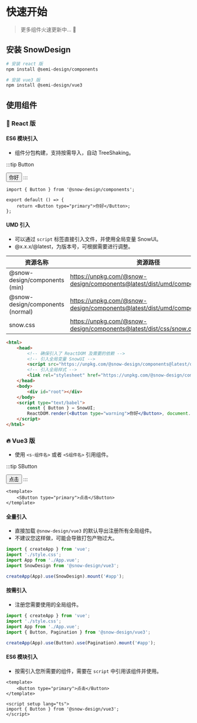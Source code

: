 
# 快速开始

>
> 更多组件火速更新中... 💪
>

## 安装 SnowDesign

```bash
# 安装 react 版
npm install @semi-design/components

# 安装 vue3 版
npm install @semi-design/vue3
```

## 使用组件

### 🚀 React 版

#### ES6 模块引入

-   组件分包构建，支持按需导入，自动 TreeShaking。

:::tip Button

<Button type="primary">你好</Button>
:::

```tsx
import { Button } from '@snow-design/components';

export default () => {
    return <Button type="primary">你好</Button>;
};
```

#### UMD 引入

-   可以通过 `script` 标签直接引入文件，并使用全局变量 SnowUI。
-   @x.x.x/@latest，为版本号，可根据需要进行调整。

| 资源名称                         | 资源路径                                                                    |
| -------------------------------- | --------------------------------------------------------------------------- |
| @snow-design/components (min)    | https://unpkg.com/@snow-design/components@latest/dist/umd/components.js     |
| @snow-design/components (normal) | https://unpkg.com/@snow-design/components@latest/dist/umd/components.min.js |
| snow.css                         | https://unpkg.com/@snow-design/components@latest/dist/css/snow.css          |

```html
<html>
    <head>
        <!-- 确保引入了 ReactDOM 及需要的依赖 -->
        <!-- 引入全局变量 SnowUI -->
        <script src="https://unpkg.com/@snow-design/components@latest/dist/umd/components.js"></script>
        <!-- 引入全局样式 -->
        <link rel="stylesheet" href="https://unpkg.com/@snow-design/components@latest/dist/css/snow.css" />
    </head>
    <body>
        <div id="root"></div>
    </body>
    <script type="text/babel">
        const { Button } = SnowUI;
        ReactDOM.render(<Button type="warning">你好</Button>, document.getElementById('root'));
    </script>
</html>
```

### 🔥 Vue3 版

-   使用 `<s-组件名>` 或者 `<S组件名>` 引用组件。

:::tip SButton

<Button type="primary">点击</Button>
:::

```vue
<template>
    <SButton type="primary">点击</SButton>
</template>
```

#### 全量引入

-   直接加载 `@snow-design/vue3` 的默认导出注册所有全局组件。
-   不建议您这样做，可能会导致打包产物过大。

```ts
import { createApp } from 'vue';
import './style.css';
import App from './App.vue';
import SnowDesign from '@snow-design/vue3';

createApp(App).use(SnowDesign).mount('#app');
```

#### 按需引入

-   注册您需要使用的全局组件。

```ts
import { createApp } from 'vue';
import './style.css';
import App from './App.vue';
import { Button, Pagination } from '@snow-design/vue3';

createApp(App).use(Button).use(Pagination).mount('#app');
```

#### ES6 模块引入

-   按需引入您所需要的组件，需要在 `script` 中引用该组件并使用。

```vue
<template>
    <Button type="primary">点击</Button>
</template>

<script setup lang="ts">
import { Button } from '@snow-design/vue3';
</script>
```
